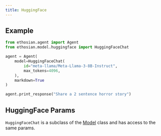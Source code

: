 ```yaml
---
title: HuggingFace
---
```


## Example

<CodeGroup>

```python agent.py
from ethosian.agent import Agent
from ethosian.model.huggingface import HuggingFaceChat

agent = Agent(
    model=HuggingFaceChat(
        id="meta-llama/Meta-Llama-3-8B-Instruct",
        max_tokens=4096,
    ),
    markdown=True
)

agent.print_response("Share a 2 sentence horror story")
```

</CodeGroup>

## HuggingFace Params

<Snippet file="model-hf-params.mdx" />

`HuggingFaceChat` is a subclass of the [Model](/reference/model/base) class and has access to the same params.
